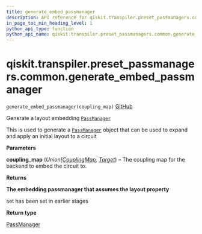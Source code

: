 ```yaml
---
title: generate_embed_passmanager
description: API reference for qiskit.transpiler.preset_passmanagers.common.generate_embed_passmanager
in_page_toc_min_heading_level: 1
python_api_type: function
python_api_name: qiskit.transpiler.preset_passmanagers.common.generate_embed_passmanager
---
```


<span id="qiskit-transpiler-preset-passmanagers-common-generate-embed-passmanager" />

# qiskit.transpiler.preset\_passmanagers.common.generate\_embed\_passmanager

<span id="qiskit.transpiler.preset_passmanagers.common.generate_embed_passmanager" />

`generate_embed_passmanager(coupling_map)` [GitHub](https://github.com/qiskit/qiskit/tree/stable/0.24/qiskit/transpiler/preset_passmanagers/common.py "view source code")

Generate a layout embedding [`PassManager`](qiskit.transpiler.PassManager "qiskit.transpiler.PassManager")

This is used to generate a [`PassManager`](qiskit.transpiler.PassManager "qiskit.transpiler.PassManager") object that can be used to expand and apply an initial layout to a circuit

**Parameters**

**coupling\_map** (*Union\[*[*CouplingMap*](qiskit.transpiler.CouplingMap "qiskit.transpiler.CouplingMap")*,* [*Target*](qiskit.transpiler.Target "qiskit.transpiler.Target")) – The coupling map for the backend to embed the circuit to.

**Returns**

**The embedding passmanager that assumes the layout property**

set has been set in earlier stages

**Return type**

[PassManager](qiskit.transpiler.PassManager "qiskit.transpiler.PassManager")

